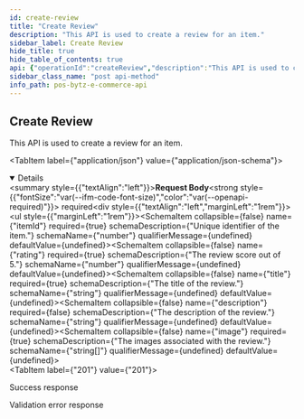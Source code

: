 ```yaml
---
id: create-review
title: "Create Review"
description: "This API is used to create a review for an item."
sidebar_label: Create Review
hide_title: true
hide_table_of_contents: true
api: {"operationId":"createReview","description":"This API is used to create a review for an item.","parameters":[],"requestBody":{"required":true,"content":{"application/json":{"schema":{"type":"object","properties":{"itemId":{"type":"number","description":"Unique identifier of the item."},"rating":{"type":"number","description":"The review score out of 5."},"title":{"type":"string","description":"The title of the review."},"description":{"type":"string","description":"The description of the review."},"image":{"description":"The images associated with the review.","type":"array","items":{"type":"string"}}},"required":["itemId","rating","title","image"]}}}},"responses":{"201":{"description":"Success response","content":{"application/json":{"example":{"statusCode":201,"data":{"_id":"635785b94ad82b2e8dda009b","itemId":352184,"rating":3,"title":"Best Item!","description":"...","image":["url","url"],"createdAt":"2022-10-25T06:44:09.702Z"}}}}},"400":{"description":"Validation error response","content":{"application/json":{"example":{"statusCode":400,"errors":{"itemId":["itemId must be a number conforming to the specified constraints"],"rating":["rating must be a number conforming to the specified constraints"],"title":["title must be a string"],"description":["description must be a string"],"image":["image must be array of string"]},"message":"Bad Request"}}}}},"tags":["Reviews"],"security":[{"oauth2":["reviews:read","reviews:write"]}],"method":"post","path":"/ecommerce/v1/reviews","servers":[],"securitySchemes":{"oauth2":{"type":"oauth2","flows":{"clientCredentials":{"tokenUrl":"https://gateway-api.posbytz.com/ecommerce/oauth2/token","scopes":["country:read","store:read","category:read","item:read","user:read","user:write","cart:read","cart:write","order:read","order:write","search:read","reviews: read","reviews: write","brand:read"]}}}},"jsonRequestBodyExample":{"itemId":0,"rating":0,"title":"string","description":"string","image":["string"]},"info":{"title":"PosBytz E-Commerce API","description":"Whether you&apos;re building a custom-branded storefront or looking for ways to extend Posbytz, the following guide will help you achieve your goals.","version":"1.0","contact":{}},"postman":{"name":"Create Review","description":{"content":"This API is used to create a review for an item.","type":"text/plain"},"url":{"path":["ecommerce","v1","reviews"],"host":["{{baseUrl}}"],"query":[],"variable":[]},"header":[{"key":"Content-Type","value":"application/json"},{"key":"Accept","value":"application/json"}],"method":"POST","body":{"mode":"raw","raw":"\"\"","options":{"raw":{"language":"json"}}},"auth":{"type":"oauth2","oauth2":[]}}}
sidebar_class_name: "post api-method"
info_path: pos-bytz-e-commerce-api
---
```



## Create Review



This API is used to create a review for an item.

<MimeTabs><TabItem label={"application/json"} value={"application/json-schema"}><details style={{}} data-collapsed={false} open={true}><summary style={{"textAlign":"left"}}><strong>Request Body</strong><strong style={{"fontSize":"var(--ifm-code-font-size)","color":"var(--openapi-required)"}}> required</strong></summary><div style={{"textAlign":"left","marginLeft":"1rem"}}></div><ul style={{"marginLeft":"1rem"}}><SchemaItem collapsible={false} name={"itemId"} required={true} schemaDescription={"Unique identifier of the item."} schemaName={"number"} qualifierMessage={undefined} defaultValue={undefined}></SchemaItem><SchemaItem collapsible={false} name={"rating"} required={true} schemaDescription={"The review score out of 5."} schemaName={"number"} qualifierMessage={undefined} defaultValue={undefined}></SchemaItem><SchemaItem collapsible={false} name={"title"} required={true} schemaDescription={"The title of the review."} schemaName={"string"} qualifierMessage={undefined} defaultValue={undefined}></SchemaItem><SchemaItem collapsible={false} name={"description"} required={false} schemaDescription={"The description of the review."} schemaName={"string"} qualifierMessage={undefined} defaultValue={undefined}></SchemaItem><SchemaItem collapsible={false} name={"image"} required={true} schemaDescription={"The images associated with the review."} schemaName={"string[]"} qualifierMessage={undefined} defaultValue={undefined}></SchemaItem></ul></details></TabItem></MimeTabs><div><ApiTabs><TabItem label={"201"} value={"201"}><div>

Success response

</div><div><MimeTabs groupId={"mime-type"}><TabItem label={"application/json"} value={"application/json"}><SchemaTabs groupId={"schema-tabs"}><TabItem label={"Example"} value={"Example"}><ResponseSamples responseExample={"{\n  \"statusCode\": 201,\n  \"data\": {\n    \"_id\": \"635785b94ad82b2e8dda009b\",\n    \"itemId\": 352184,\n    \"rating\": 3,\n    \"title\": \"Best Item!\",\n    \"description\": \"...\",\n    \"image\": [\n      \"url\",\n      \"url\"\n    ],\n    \"createdAt\": \"2022-10-25T06:44:09.702Z\"\n  }\n}"} language={"json"}></ResponseSamples></TabItem></SchemaTabs></TabItem></MimeTabs></div></TabItem><TabItem label={"400"} value={"400"}><div>

Validation error response

</div><div><MimeTabs groupId={"mime-type"}><TabItem label={"application/json"} value={"application/json"}><SchemaTabs groupId={"schema-tabs"}><TabItem label={"Example"} value={"Example"}><ResponseSamples responseExample={"{\n  \"statusCode\": 400,\n  \"errors\": {\n    \"itemId\": [\n      \"itemId must be a number conforming to the specified constraints\"\n    ],\n    \"rating\": [\n      \"rating must be a number conforming to the specified constraints\"\n    ],\n    \"title\": [\n      \"title must be a string\"\n    ],\n    \"description\": [\n      \"description must be a string\"\n    ],\n    \"image\": [\n      \"image must be array of string\"\n    ]\n  },\n  \"message\": \"Bad Request\"\n}"} language={"json"}></ResponseSamples></TabItem></SchemaTabs></TabItem></MimeTabs></div></TabItem></ApiTabs></div>
      